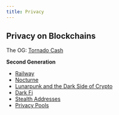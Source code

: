 ```yaml
---
title: Privacy
---
```


## Privacy on Blockchains

The OG: [Tornado Cash](https://twitter.com/tornadocash?lang=en)

**Second Generation**

- [Railway](https://www.railway.xyz/)
- [Nocturne](https://app.nocturne.xyz/welcome)
- [Lunarpunk and the Dark Side of Crypto](https://www.youtube.com/watch?v=BerscJiALiE)
- [Dark Fi](https://dark.fi/)
- [Stealth Addresses](https://vitalik.eth.limo/general/2023/01/20/stealth.html)
- [Privacy Pools](https://papers.ssrn.com/sol3/papers.cfm?abstract_id=4563364)